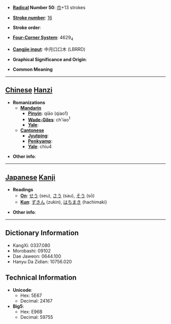 * '''[[Wiktionary:Chinese radical index| Radical]] Number 50''': [[Wiktionary:Chinese radical index 巾|巾]]+13 strokes

* '''[[Wiktionary:Chinese total strokes index|Stroke number]]''': [[Wiktionary:Chinese total strokes index 16|16]]

* '''Stroke order''': 

* '''[[Wiktionary:Chinese four corner index|Four-Corner System]]''': 4629<sub>4</sub>

* '''[[Wiktionary:Chinese Cangjie index|Cangjie input]]''': 中月口口木 (LBRRD)

* '''Graphical Significance and Origin''': 

* '''Common Meaning'''

----

== [[Chinese]] [[Hanzi]] ==

* '''Romanizations'''
** '''[[Mandarin]]'''
*** '''[[Pinyin]]''': qiāo (qiao1)
*** '''[[Wade-Giles]]''': ch'iao<sup>1</sup>
*** '''[[Yale]]''': 
** '''[[Cantonese]]'''
*** '''[[Jyutping]]''':
*** '''[[Penkyamp]]''': 
*** '''[[Yale]]''': chiu4

* '''Other info''': 

----

== [[Japanese]] [[Kanji]] ==

* '''Readings'''
** '''[[On]]''': [[せう]] (seu), [[さう]] (sau), [[そう]] (sō)
** '''[[Kun]]''': [[ずきん]] (zukin), [[はちまき]] (hachimaki)

* '''Other info''':  

----

== Dictionary Information ==

* KangXi: 0337.080
* Morobashi: 09102
* Dae Jaweon: 0644.100
* Hanyu Da Zidian: 10756.020

== Technical Information ==

* '''Unicode''':
** Hex: 5E67
** Decimal: 24167
* '''Big5''':
** Hex: E96B
** Decimal: 59755